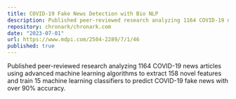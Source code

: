 ```yaml
---
title: COVID-19 Fake News Detection with Bio NLP
description: Published peer-reviewed research analyzing 1164 COVID-19 news articles using advanced machine learning algorithms to extract 158 novel features and train 15 machine learning classifiers to predict COVID-19 fake news with over 90% accuracy.
repository: chronark/chronark.com
date: "2023-07-01"
url: https://www.mdpi.com/2504-2289/7/1/46
published: true
---
```


Published peer-reviewed research analyzing 1164 COVID-19 news articles using advanced machine learning algorithms to extract 158 novel features and train 15 machine learning classifiers to predict COVID-19 fake news with over 90% accuracy.
